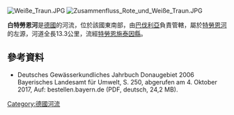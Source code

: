 {{No footnotes|time=2020-12-06T02:52:00+00:00}}
{{Coord|47|49|58|N|12|38|46.05|E|display=title}}
[[Image:Weiße_Traun.JPG|right]]
[[Image:Zusammenfluss_Rote_und_Weiße_Traun.JPG|right]]

'''白特勞恩河'''是[[德國|德國]]的河流，位於該國東南部，由[[巴伐利亞|巴伐利亞]]負責管轄，屬於[[特勞恩河_(阿爾茨河)|特勞恩河]]的左源，河道全長13.3公里，流經[[特勞恩施泰因縣|特勞恩施泰因縣]]。

==參考資料==
* Deutsches Gewässerkundliches Jahrbuch Donaugebiet 2006 Bayerisches Landesamt für Umwelt, S. 250, abgerufen am 4. Oktober 2017, Auf: bestellen.bayern.de (PDF, deutsch, 24,2 MB).

{{Germany-geo-stub}}
[[Category:德國河流|Category:德國河流]]